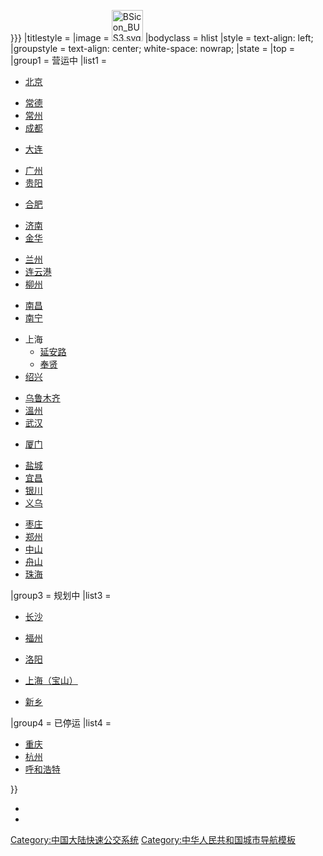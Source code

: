 {{Navbox
|name   = 中国大陆快速公交系统
|title  = {{flagicon|PRC}}[[中国快速公交系统|中国大陆快速公交系统]]
|border = {{{border|{{#if:{{{list only|}}}|child}}}}}
|titlestyle = 
|image  = [[File:BSicon BUS3.svg|50px]]
|bodyclass = hlist
|style  = text-align: left;
|groupstyle = text-align: center; white-space: nowrap;
|state = <includeonly>{{{state|autocollapse}}}</includeonly><noinclude>{{{state|plain}}}</noinclude>
|top    = 
|group1 = 营运中
|list1  = 
<!-- B -->
* [[北京快速公交|北京]]
<!-- C -->
* [[常德快速公交|常德]]
* [[常州快速公交|常州]]
* [[成都快速公交|成都]]
<!-- D -->
* [[大连快速公交|大连]]
<!-- G -->
* [[广州快速公交运输系统|广州]]
* [[贵阳快速公交|贵阳]]
<!-- H -->
* [[合肥快速公交|合肥]]
<!-- J -->
* [[济南快速公交|济南]]
* [[金华快速公交|金华]]
<!-- L -->
* [[兰州快速公交|兰州]]
* [[连云港快速公交|连云港]]
* [[柳州快速公交|柳州]]
<!-- N -->
* [[南昌快速公交|南昌]]
* [[南宁快速公交|南宁]]
<!-- S -->
* 上海
** [[延安路中运量公交系统|延安路]]
** [[奉浦快线|奉贤]]
* [[绍兴快速公交|绍兴]]
<!-- W -->
* [[乌鲁木齐快速公交|乌鲁木齐]]
* [[温州快速公交|溫州]]
* [[武汉快速公交|武汉]]
<!-- X -->
* [[厦门快速公交|厦门]]
<!-- Y -->
* [[盐城快速公交|盐城]]
* [[宜昌快速公交|宜昌]]
* [[银川快速公交系统|银川]]
* [[义乌快速公交|义乌]]
<!-- Z -->
* [[枣庄快速公交|枣庄]]
* [[郑州快速公交|郑州]]
* [[中山快速公交|中山]]
* [[舟山快速公交|舟山]]
* [[珠海快速公交|珠海]]
<!--
|group2 = 建设中
|list2  = 
-->
|group3 = 规划中
|list3  = 
<!-- C -->
* [[长沙快速公交|长沙]]
<!-- F -->
* [[福州快速公交|福州]]
<!-- L -->
* [[洛阳快速公交|洛阳]]
<!-- S -->
* [[宝山公交捷运|上海（宝山）]]
<!-- X -->
* [[新乡快速公交|新乡]]

|group4 = 已停运
|list4  = 
* [[重庆快速公交|重庆]]
* [[杭州快速公交|杭州]]
* [[呼和浩特快速公交|呼和浩特]]
}}<includeonly></includeonly><noinclude>
* [[Category:中国大陆快速公交系统]]
* [[Category:中华人民共和国城市导航模板]]
</noinclude>